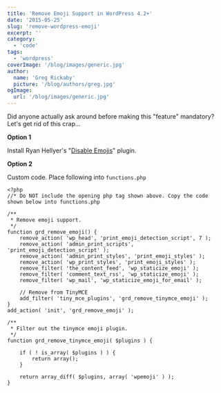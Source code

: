 ```yaml
---
title: 'Remove Emoji Support in WordPress 4.2+'
date: '2015-05-25'
slug: 'remove-wordpress-emoji'
excerpt: ''
category:
  - 'code'
tags:
  - 'wordpress'
coverImage: '/blog/images/generic.jpg'
author:
  name: 'Greg Rickaby'
  picture: '/blog/authors/greg.jpg'
ogImage:
  url: '/blog/images/generic.jpg'
---
```


Did anyone actually ask around before making this "feature" mandatory? Let's get rid of this crap...

**Option 1**

Install Ryan Hellyer's "[Disable Emojis](https://wordpress.org/plugins/disable-emojis/)" plugin.

**Option 2**

Custom code. Place following into `functions.php`

```
<?php
//* Do NOT include the opening php tag shown above. Copy the code shown below into functions.php

/**
 * Remove emoji support.
 */
function grd_remove_emoji() {
	remove_action( 'wp_head', 'print_emoji_detection_script', 7 );
	remove_action( 'admin_print_scripts', 'print_emoji_detection_script' );
	remove_action( 'admin_print_styles', 'print_emoji_styles' );
	remove_action( 'wp_print_styles', 'print_emoji_styles' );
	remove_filter( 'the_content_feed', 'wp_staticize_emoji' );
	remove_filter( 'comment_text_rss', 'wp_staticize_emoji' );
	remove_filter( 'wp_mail', 'wp_staticize_emoji_for_email' );

	// Remove from TinyMCE
	add_filter( 'tiny_mce_plugins', 'grd_remove_tinymce_emoji' );
}
add_action( 'init', 'grd_remove_emoji' );

/**
 * Filter out the tinymce emoji plugin.
 */
function grd_remove_tinymce_emoji( $plugins ) {

	if ( ! is_array( $plugins ) ) {
		return array();
	}

	return array_diff( $plugins, array( 'wpemoji' ) );
}
```

